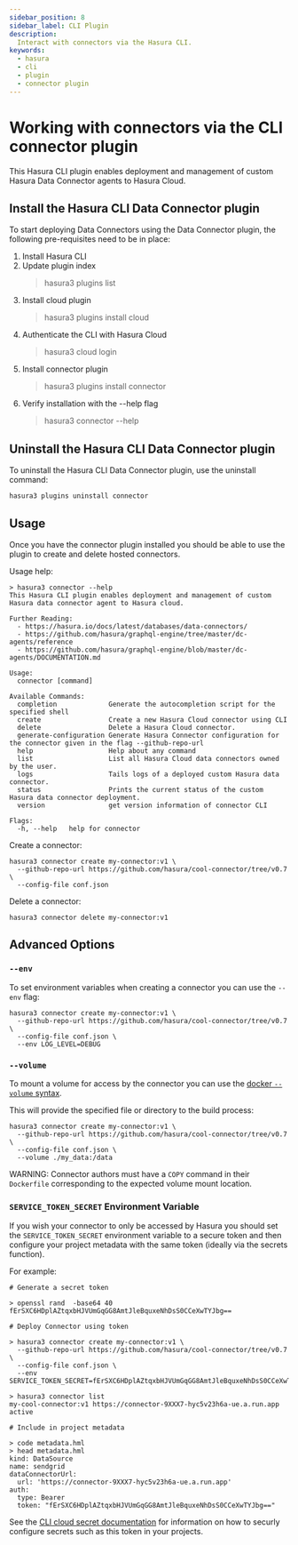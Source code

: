 ```yaml
---
sidebar_position: 8
sidebar_label: CLI Plugin
description:
  Interact with connectors via the Hasura CLI.
keywords:
  - hasura
  - cli
  - plugin
  - connector plugin
---
```


# Working with connectors via the CLI connector plugin

This Hasura CLI plugin enables deployment and management of custom Hasura Data Connector agents to Hasura Cloud.

## Install the Hasura CLI Data Connector plugin

To start deploying Data Connectors using the Data Connector plugin, the following pre-requisites need to be in place:

1. Install Hasura CLI
2. Update plugin index
    > hasura3 plugins list
3.  Install cloud plugin
    > hasura3 plugins install cloud
4. Authenticate the CLI with Hasura Cloud
    > hasura3 cloud login
5. Install connector plugin
    > hasura3 plugins install connector
6. Verify installation with the --help flag
    > hasura3 connector --help

## Uninstall the Hasura CLI Data Connector plugin

To uninstall the Hasura CLI Data Connector plugin, use the uninstall command:

```
hasura3 plugins uninstall connector
```

## Usage

Once you have the connector plugin installed you should be able to use the plugin to create and delete hosted connectors.

Usage help:

```
> hasura3 connector --help
This Hasura CLI plugin enables deployment and management of custom Hasura data connector agent to Hasura cloud.

Further Reading:
  - https://hasura.io/docs/latest/databases/data-connectors/
  - https://github.com/hasura/graphql-engine/tree/master/dc-agents/reference
  - https://github.com/hasura/graphql-engine/blob/master/dc-agents/DOCUMENTATION.md

Usage:
  connector [command]

Available Commands:
  completion             Generate the autocompletion script for the specified shell
  create                 Create a new Hasura Cloud connector using CLI
  delete                 Delete a Hasura Cloud connector.
  generate-configuration Generate Hasura Connector configuration for the connector given in the flag --github-repo-url
  help                   Help about any command
  list                   List all Hasura Cloud data connectors owned by the user.
  logs                   Tails logs of a deployed custom Hasura data connector.
  status                 Prints the current status of the custom Hasura data connector deployment.
  version                get version information of connector CLI

Flags:
  -h, --help   help for connector
```

Create a connector:

```
hasura3 connector create my-connector:v1 \
  --github-repo-url https://github.com/hasura/cool-connector/tree/v0.7 \
  --config-file conf.json
```

Delete a connector:

```
hasura3 connector delete my-connector:v1
```

## Advanced Options

### `--env`

To set environment variables when creating a connector you can use the `--env` flag:

```
hasura3 connector create my-connector:v1 \
  --github-repo-url https://github.com/hasura/cool-connector/tree/v0.7 \
  --config-file conf.json \
  --env LOG_LEVEL=DEBUG
```


### `--volume`

To mount a volume for access by the connector you can use the [docker `--volume` syntax](https://docs.docker.com/storage/volumes/#choose-the--v-or---mount-flag).

This will provide the specified file or directory to the build process:

```
hasura3 connector create my-connector:v1 \
  --github-repo-url https://github.com/hasura/cool-connector/tree/v0.7 \
  --config-file conf.json \
  --volume ./my_data:/data
```

WARNING: Connector authors must have a `COPY` command in their `Dockerfile` corresponding to the expected volume mount location.

### `SERVICE_TOKEN_SECRET` Environment Variable

If you wish your connector to only be accessed by Hasura you should set the `SERVICE_TOKEN_SECRET` environment variable to a secure token and then configure your project metadata with the same token (ideally via the secrets function).

For example:

```
# Generate a secret token

> openssl rand  -base64 40
fErSXC6HDplAZtqxbHJVUmGqGG8AmtJleBquxeNhDsS0CCeXwTYJbg==

# Deploy Connector using token

> hasura3 connector create my-connector:v1 \
  --github-repo-url https://github.com/hasura/cool-connector/tree/v0.7 \
  --config-file conf.json \
  --env SERVICE_TOKEN_SECRET=fErSXC6HDplAZtqxbHJVUmGqGG8AmtJleBquxeNhDsS0CCeXwTYJbg==

> hasura3 connector list
my-cool-connector:v1 https://connector-9XXX7-hyc5v23h6a-ue.a.run.app active

# Include in project metadata

> code metadata.hml
> head metadata.hml
kind: DataSource
name: sendgrid
dataConnectorUrl:
  url: 'https://connector-9XXX7-hyc5v23h6a-ue.a.run.app'
auth:
  type: Bearer
  token: "fErSXC6HDplAZtqxbHJVUmGqGG8AmtJleBquxeNhDsS0CCeXwTYJbg=="
```

See the [CLI cloud secret documentation](https://hasura.io/docs/3.0/cli/commands/cloud-secret/)
for information on how to securly configure secrets such as this token in your projects.

